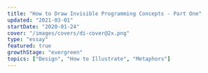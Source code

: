 ```yaml
---
title: "How to Draw Invisible Programming Concepts - Part One"
updated: "2021-03-01"
startDate: "2020-01-24"
cover: "/images/covers/di-cover@2x.png"
type: "essay"
featured: true
growthStage: "evergreen"
topics: ["Design", "How to Illustrate", "Metaphors"]
---
```


<!--

This is a long, overdue case study showing how I make an [egghead](https://egghead.io/) course illustration.

It spans everything from <a href="https://en.wikipedia.org/wiki/Conceptual_metaphor">cognitive metaphor theory</a> to Photoshop rendering so I hope you have a hot, caffeinated beverage with you.

<br />

<Center>It also comes in four parts</Center>

<MultipartIntro />

## An Introduction

For the last half decade I've been the art director & lead illustrator over at <a href="https://egghead.io">egghead</a>.

We're a company / website / collection of humans who teach web development. We use a mix of tutorial videos, code challenges, articles, illustrated notes, workshops, and whatever other medium we feel like.
As you might expect, it's a whole lot of JavaScript, React, GraphQL, Vue, classic HTML & CSS, and other internety technologies.

It's my job to take all those abstract, hard-to-explain programming concepts, and make them visible in a way that helps people understand. Sometimes through illustrations, or animations, or illustrated notes, or diagrams, or interpretive dance on zoom calls.

One part of that is making _**course illustrations**_, which are like album cover art for all the courses we publish.

<Center>Here's a few of them...</Center>

<TwoColumn maxWidth="1200px">

<BasicImage
    alt="CSS Selectors in Depth"
    showalt
    url="https://egghead.io/courses/css-selectors-in-depth?af=54fd64"
    src="https://d2eip9sf3oo6c2.cloudfront.net/series/square_covers/000/000/235/full/EGH_CSSSelectors_Final.png"
/>

<BasicImage
    alt="Create Transitions with React Transition Group"
    showalt
    url="https://egghead.io/courses/create-smooth-performant-transitions-with-react-transition-group-v2?af=54fd64"
    src="https://d2eip9sf3oo6c2.cloudfront.net/series/square_covers/000/000/213/full/EGH_React_Transitions_Final.png"
/>

<BasicImage
    alt="Reduce Redux Boilerplate with Redux-Actions"
    showalt
    url="https://egghead.io/courses/reduce-redux-boilerplate-with-redux-actions?af=54fd64"
    src="https://d2eip9sf3oo6c2.cloudfront.net/series/square_covers/000/000/140/full/EGH_ReduxActions_1_Final.png"
/>

<BasicImage
    alt="A Journey with Vue-Router"
    showalt
    url="https://egghead.io/courses/a-journey-with-vue-router?af=54fd64"
    src="https://d2eip9sf3oo6c2.cloudfront.net/series/square_covers/000/000/354/full/VueRouter.png"
/>

</TwoColumn>

<br />
<Center>And a couple more...</Center>

<ThreeColumn maxWidth="1200px">

<img src="https://d2eip9sf3oo6c2.cloudfront.net/series/square_covers/000/000/399/full/React_Suspense_Final.png" />

<img src="https://d2eip9sf3oo6c2.cloudfront.net/series/square_covers/000/000/228/full/EGH_ReactStorybook_Final.png" />

<img src="https://d2eip9sf3oo6c2.cloudfront.net/series/square_covers/000/000/179/full/EGH_ReactNextServer_Final.png" />

<img src="https://d2eip9sf3oo6c2.cloudfront.net/series/square_covers/000/000/238/full/EGH_Agolia-InstantSearch_Final.png" />

<img src="https://d2eip9sf3oo6c2.cloudfront.net/series/square_covers/000/000/117/full/EGH_Preact_Final.png" />

<img src="https://d2eip9sf3oo6c2.cloudfront.net/series/square_covers/000/000/169/full/EGH_MobxStateTree.png" />

<img src="https://d2eip9sf3oo6c2.cloudfront.net/series/square_covers/000/000/176/full/EGH_MaybeJS_Final.png" />

<img src="https://d2eip9sf3oo6c2.cloudfront.net/series/square_covers/000/000/162/full/EGH_ReactTS-01-02.png" />

<img src="https://d2eip9sf3oo6c2.cloudfront.net/series/square_covers/000/000/088/full/EGH_Grep_Final_Small.png" />

<img src="https://d2eip9sf3oo6c2.cloudfront.net/series/square_covers/000/000/069/full/EGH_Chrome_Network_Final.png" />

<img src="https://d2eip9sf3oo6c2.cloudfront.net/series/square_covers/000/000/311/full/EGH_GatsbyThemes_Final.png" />

<img src="https://d2eip9sf3oo6c2.cloudfront.net/series/square_covers/000/000/313/full/EGH_CustomReactHooks_Final.png" />

<img src="https://d2eip9sf3oo6c2.cloudfront.net/series/square_covers/000/000/048/full/EGH_Typescript_Types.png" />

<img src="https://d2eip9sf3oo6c2.cloudfront.net/series/square_covers/000/000/307/full/EGH_VueSocket.png" />

<img src="https://d2eip9sf3oo6c2.cloudfront.net/series/square_covers/000/000/265/full/EGH_BeginnerFigma_Final.png" />

<img src="https://d2eip9sf3oo6c2.cloudfront.net/series/square_covers/000/000/253/full/EGH_GreensockAnimation_Final.png" />

<img src="https://d2eip9sf3oo6c2.cloudfront.net/series/square_covers/000/000/400/full/SuspenseAsyncUI_1000.png" />

<img src="https://d2eip9sf3oo6c2.cloudfront.net/series/square_covers/000/000/216/full/EGH_TSGuards_Final.png" />

</ThreeColumn>

So far I've made over 150 of these things, and I'm almost beginning to think I know what I'm doing. <Footnote idName={1}>I don't make all of our illustrations – I work with a rotating team of freelancers who help with the load. Lovely folks like <a href="https://dribbble.com/maximebourgeois">Maxime</a> and <a href="https://dribbble.com/Aleksandr_Ageev">Aleksander</a> have made plenty of them.</Footnote>

---

## Part Zero – What are we doing?

The guinea pig for this case study is going to be <a href="https://twitter.com/mikesherov">Mike Sherov</a>'s course on <a href="https://egghead.io/courses/web-security-essentials?af=54fd64">Web Security Essentials</a>.

Here's a quick overview of the course – it shows you how to protect a website against common attacks like man-in-the-middle interceptions, cross-site scripting, and cookie hijacking. All your classic internet foes.

The first step in starting a design task of any kind – illustration, innovative sandwich recipe, or carbon capture technology – is making the challenge you're facing nice and clear. So let's write ourselves a challenge statement:

> Create an illustration that clearly communicates the idea of "Web Security"

That might seem dumb and obvious, but it's surprising how easy it is to get off track without stating the goal up front.

At this point, it's good to make clear that _"Web Security"_ is not a single, physical, made-of-atoms-and-quarks object in the world.

Thus begins our problem.

### How do you draw a thing that's not a thing?

It's a good question.
One I'm slightly obsessed with.

Drawing well is difficult in its own right. Making a dog look like a dog or hand look like a hand requires a lot of training, practice and patience.
It's a whole extra challenge to figure out what the _thing_ you're going to draw is in the first place.

How do you take a fuzzy-edged, evolving cultural concept like "Web Security," and condense it down to a single image?

The answer, in short, is a mix of **cultural symbols** and **visual metaphor**. Though there's a little more to it than that.

Good, meaningful illustration works in four layers.  
I like to think of it as a cake:

<FullWidthImage
    width="850px"
    alt="Illustration of a layered cake with four tiers. The bottom is meaningful visual metaphor, next is clear, well constructed drawing, third is a nicely designed composition, and the top is fancy lighting and pretty colors. On top of the cake is cream and a cherry representing whichever app or brush I'm using"
    src="https://res.cloudinary.com/dxj9qr5gj/image/upload/v1632316505/maggieappleton.com/essays/drawing-invisibles/Illustration_Cake800_2x_shrink_kbmoiz.png"
/>

You start with a solid base of visual metaphor. Add on a layer of clear, well-constructed drawing. Then you think about designing an aesthetically pleasing composition with <a href="https://www.smashingmagazine.com/2014/03/design-principles-visual-perception-and-the-principles-of-gestalt/">gestalt principals</a>. And finally you throw fancy lighting and pretty colors over the top. <Footnote idName={2}>Not an official theory of any sort - just IMHO. Feel free to email this to real illustration professors and PhD students so they can burn it on the sacrificial cross of correctness'</Footnote>

### Tool Talk

A whole lot of people ask about the whipped cream and cherries sitting at the very top of that cake.

> "What app is that?"

This happens in every industry – the most visible top layer of any creation feels like the most important part of it. Asking what tool someone uses is a very logical and legitimate question.

So let's get the tool talk out of the way. I've written a [whole post](apps)talking about the hardware/software I use for various illustration styles. But here's the quick version:

<FullWidthImage
    width="840px"
    alt="Photos of a macbook pro, a cintiq drawing tablet, an ipad pro, and the app logos for procreate, illustrator, and photoshop"
    src="https://res.cloudinary.com/dxj9qr5gj/image/upload/v1632316506/maggieappleton.com/essays/drawing-invisibles/Techtools_shrink_siqptv.png"
/>

I do all my brainstorming and sketching in <a href="https://procreate.art/">Procreate</a> on an iPad Pro 12.5"
Once I'm ready to make the final, I use a combination of Adobe Illustrator and Photoshop. My main machine is a Macbook Pro 2015. It's hooked up to a <a href="https://www.wacom.com/en-us/products/pen-displays/cintiq-22-hd">Wacom Cintiq 22HD</a> monitor that allows me to hand-paint in details.

These tools are certainly an integral part of making shit look cool (and I am **_very_** into making shit look cool). There's inherent power in crafting precise shapes in Illustrator. Painting subtle lighting effects with blending layers in Photoshop is a joy. I don't want to disregard the technical side.

But for most of this blog post I'm not going to focus on it. I'm not convinced telling you what pixel size I set my #EAEFF1 brush to while I careful render diffuse light across a reflective metallic surface like a pedantic perfectionist is helpful. <Footnote idName={3}>If you would like to learn how to do the shiny lighting stuff, take Sam Neilson's <a href="https://www.schoolism.com/school.php?id=3">Fundamentals of Lighting</a> on Schoolism. It will drown you in the minutiae of rendering light on surfaces.<br />Also check out the <a href="/resources">Resources</a> page.</Footnote>

I will cover that workflow more in Part 4 of this series. But they're not _The Thing We're Doing_. Which is learning how to draw invisible things. So let's get back to talking about the meaty stuff.

---

## Part One - Making Metaphors

Let's start at the bottom of the cake with _Metaphors_.  
 Metaphors are fundamental to how we visualise anything that's a non-physical, abstract **idea**.

Drawing an orange is fairly straight forward. Drawing freedom, financial crashes, racial tension, teamwork, speculation, database management, capitalism, or productivity all relies on metaphor.

### So, what's a Metaphor?

The first step to getting good at metaphor is understanding what it is.  
Let's make sure we're all on the same page:

> A metaphor is when we understand one thing in terms of another.

The power of metaphor is it helps us use something we _know_ to understand something we _don't know_.

<FullWidthImage
    width="940px"
    alt="Diagram of thing A projecting onto thing B"
    src="https://res.cloudinary.com/dxj9qr5gj/image/upload/v1632316507/maggieappleton.com/essays/drawing-invisibles/mapping_shrink_hylcer.png"
/>

We may not 100% understand Thing B. But we know enough about Thing A, and can **map** its qualities onto Thing B. Which at least gives us a starting point.

I can tell you <a href="https://www.wired.com/video/watch/5-levels-4">a quantum computing bit is like a spinning coin</a> that is neither nor heads or tails, but kind of both. And now you're 1% closer to understanding how a quantum computer works.

Sometimes we actually know a lot about Thing B, but thinking about it in terms of Thing A gives us insights we never realised before.

In metaphor nerd terms we call Thing A the **source** and Thing B the **target**. The source is like a _frame_ that we look at the target object through.

It "frames" how we see Thing B.

<FullWidthImage
    width="880px"
    alt="Diagram of the source frame and the target object"
    src="https://res.cloudinary.com/dxj9qr5gj/image/upload/v1632316505/maggieappleton.com/essays/drawing-invisibles/frame_shrink_irt2qv.png"
/>

Just like a window frame, the **source** frame gives us a limited view of the world. Anything outside the frame get _hidden_, while anything within the frame gets _highlighted_.

<FullWidthImage
    width="940px"
    src="https://res.cloudinary.com/dxj9qr5gj/image/upload/v1632316505/maggieappleton.com/essays/drawing-invisibles/hide-highlight_shrink_ljkonq.png"
    alt="Diagram of highlighting and hiding"
/>

Qualities that both the source and target share are _highlighted_. While qualities they don't share are _hidden_ away outside the frame.

Let's look at an example of this in action.  
We often talk about **time** through the metaphorical frame of **money**.

> That delayed flight _cost_ me an hour.  
> Can I _steal_ a few minutes of your time?  
> I don't know if _spending_ all day on that is _worth_ my while.

The way we speak about time shows we project the qualities of money onto our idea of time.

<FullWidthImage
    width="940px"
    src="https://res.cloudinary.com/dxj9qr5gj/image/upload/v1632316506/maggieappleton.com/essays/drawing-invisibles/timeismoney_shrink_n2s9h4.png"
    alt="Time is money image"
/>

Our _Time is Money_ metaphor highlights the qualities of time that overlap with money:

-   Time is a quantifiable substance we can count
-   Time is a valuable, limited resource
-   Time is a something we can give to, and take from other people

There are plenty of time's qualities hidden by the frame of money. Unlike money, we all experience time as a relative, amorphous flow. It shifts form and length based on where we are, who we're with, what we're doing. One minute in a freezing cold shower does not feel the same one minute in the midst of a deep Netflix binge. One minute is not one minute in the same way one pound is one pound. <Footnote idName={4}>Our metaphors are also deeply cultural, rather than being "natural" or "inherent." They emerge in particular historical times and places, and serve particular purposes and particular people. <br /><br /> There are plenty of cultures where time isn't thought of in this kind of rigid, segmented, and quantifable way. It's firmly rooted in the historical context of a Western, post-Enlightenment, Capitalist society.</Footnote>

Money isn't the only metaphor for time. We also compare it to a moving object when we say _"that hour flew by,"_ or a container when we say _"tomorrow is pretty full."_
We're perfectly capable of using multiple, overlapping metaphors for a single concept. And we're able to switch between them without confusing ourselves. Very handy.

> Which metaphor we pick depends on what qualities we want to highlight or hide. We focus us on what's _important_ about the target, and downplay irrelevant details.

This is why metaphors are so good at explaining complex ideas. We get fine-grained control over what's most important about the concept, and cut out all the noise.

Beyond just being useful for learning complex concepts, and framing old ideas in new ways, metaphor is the basis of nearly every thought we have. It's a fundamental building block of human cognition that shapes the way we percieve and interact with the world. <Footnote idName={5}>This goes a bit too deep to elaborate on here, but <a href="https://en.wikipedia.org/wiki/Conceptual_metaphor">Cognitive Metaphor Theory</a> is beautifully mind-blowing and worth exploring when you have time. A good starting point is the book <a href="https://en.wikipedia.org/wiki/Metaphors_We_Live_By">Metaphors We Live By</a> written by <a href="https://en.wikipedia.org/wiki/George_Lakoff">George Lakoff</a> and <a href="https://en.wikipedia.org/wiki/Mark_Johnson_(philosopher)">Mark Johnson</a>. TLDR, they're more important than you think.</Footnote>

---

### Programming the Metaphors

Metaphorical thinking is _especially_ useful when we're trying to explain and illustrate programming concepts.

The kind of topics we teach at egghead are _always_:  
a) fundamentally abstract  
b) haven't been around long enough for our culture to develop a set of meaningful icons and visual symbols for them

Try, for a moment to imagine what "<a href="https://egghead.io/courses/use-typescript-to-develop-react-applications">Typescript with React</a>" visually looks like. Or "<a href="https://egghead.io/courses/build-a-server-rendered-reactjs-application-with-next-js">A Server-rendered ReactJS Application with Next.js</a>". Or the "<a href="https://egghead.io/courses/state-monad-in-javascript">State Monad in JavaScript</a>"

Not exactly a vivid picture in your mind, right?

This is partly because programming is an abstract activity. It has to be.  
Taken literally, programming involves running enormously complex sequences of electrical currents. On a microscopic scale. Inside our machines.  
That world isn't human friendly. We can't see what's going on or control what happens without a thick layer of symbolic software in the middle.

So we invented programming languages.  
The JavaScript snippet `let fruit = banana` _maps onto_ a specific set of electrical pulses firing deep inside your hardware.

In programmer land this is called an _abstraction_.

Funnily enough, it also fits our definition of a metaphor. _Programming is just a giant stack of metaphors._ Each layer of the metaphorical stack moves us further away from machine world, and closer to human world. <Footnote idName={6}>Here's a terribly nerdy MIT PhD thesis about it if you want to go down the rabbit hole... <a href="http://alumni.media.mit.edu/~mt/thesis/mt-thesis.html">Programming with Agents:</a><i> New metaphors for thinking about computation</i></Footnote>

Illustrated metaphors that capture the main idea of a programming concept are just one more addition to the top of our human-friendly stack.

<img
    alt="Illustration of a stack that starts with a motherboard chip, then shows machine binary code, then bytecode, then a javascript snippet of a while loop, and at the top an illustration of a ferris wheel"
    src="https://res.cloudinary.com/dxj9qr5gj/image/upload/v1632316506/maggieappleton.com/essays/drawing-invisibles/abstractiontower_shrink_te1b4k.png"
/>

---

### Learning to Metaphorically See

Now that you're thoroughly soaked in trippy metaphor theory, let's bring it back down to earth with some familiar examples.

One way to hone your metaphor-making skills is to explicitly notice when you're seeing one. We process metaphors automatically and unconsciously. Which means it takes a little effort to consciously understand how they work.

Let's take another look at some of these course illustrations, and work backwards to break down each piece of the metaphor.

<Center>
    I'm going to use the{" "}
    <span role="img" aria-label="target">
        🎯
    </span>{" "}
    emoji to label targets, and{" "}
    <span role="img" aria-label="source">
        ⛲️
    </span>{" "}
    to label sources.
</Center>

<br />

<TwoColumn>

<img
    width="420px"
    alt=""
    src="https://d2eip9sf3oo6c2.cloudfront.net/series/square_covers/000/000/235/full/EGH_CSSSelectors_Final.png"
/>

<span style={{ maxWidth: "420px", paddingLeft: "1em" }}>
    <br />
    <h4>Advanced CSS Selectors</h4>
    <p>
        The webpage{" "}
        <span role="img" aria-label="target">
            🎯
        </span>{" "}
        is a customisable house{" "}
        <span role="img" aria-label="source">
            ⛲️
        </span>
        . Individual elements on the webpage <span
            role="img"
            aria-label="target"
        >
            🎯
        </span> are different parts of the house <span
            role="img"
            aria-label="source"
        >
            ⛲️
        </span>. Selecting web elements with specific CSS styles <span
            role="img"
            aria-label="target"
        >
            🎯
        </span> is selectively painting parts of the house various colors <span
            role="img"
            aria-label="source"
        >
            ⛲️
        </span>
    </p>{" "}
    <Footnote idName={7}>
        Yes, this whole metaphor is taking place inside a game of The Sims
    </Footnote>
</span>

<img
    width="420px"
    src="https://d2eip9sf3oo6c2.cloudfront.net/series/square_covers/000/000/140/full/EGH_ReduxActions_1_Final.png"
/>

<span style={{ maxWidth: "420px", paddingLeft: "1em" }}>
    <br />
    <h4>Reduce Redux Boilerplate with Redux-Actions</h4>
    <p>
        Redux{" "}
        <span role="img" aria-label="target">
            🎯
        </span>{" "}
        is the 1978 arcade game{" "}
        <a href="https://en.wikipedia.org/wiki/Space_Invaders">
            Space Invaders
        </a>{" "}
        <span role="img" aria-label="source">
            ⛲️
        </span>
        . The Redux-Actions library <span role="img" aria-label="target">
            🎯
        </span> is a combination of the joystick, and the two tiny spaceships it
        controls <span role="img" aria-label="source">
            ⛲️
        </span>. Boilerplate redux code that we want to get rid of <span
            role="img"
            aria-label="target"
        >
            🎯
        </span> is an army of space invader aliens, being zapped into oblivion by
        the Redux-Action spaceships <span role="img" aria-label="source">
            ⛲️
        </span>.
    </p>
</span>

<img
    width="420px"
    src="https://d2eip9sf3oo6c2.cloudfront.net/series/square_covers/000/000/354/full/VueRouter.png"
/>

<span style={{ maxWidth: "420px", paddingLeft: "1em" }}>
    <br />
    <h4>Journey with Vue-Router</h4>
    <p>
        Vue-Router{" "}
        <span role="img" aria-label="target">
            🎯
        </span>{" "}
        is an underground railway system with train carriages travelling along
        it{" "}
        <span role="img" aria-label="source">
            ⛲️
        </span>{" "}
        . Each page in a Vue application{" "}
        <span role="img" aria-label="target">
            🎯
        </span>{" "}
        is a station{" "}
        <span role="img" aria-label="source">
            ⛲️
        </span>
        . The user clicking between pages <span role="img" aria-label="target">
            🎯
        </span> is riding the train between stations <span
            role="img"
            aria-label="source"
        >
            ⛲️
        </span>. Building new routes between pages <span
            role="img"
            aria-label="target"
        >
            🎯
        </span> is laying down new train tracks and between stations
        <span role="img" aria-label="source">
            ⛲️
        </span>
        .
    </p>
</span>

</TwoColumn>

<br />

I know this is a little like telling a joke, and then explaining why the joke was funny. It kind of sucks the fun out of it.  
But breaking down visual metaphors helps train your mind to consciously see how they're built. You stop operating on autopilot, and understand there's a logical process in moving from abstract idea to concrete visual.

I keep a giant collection of these for reference. Every time I spot a terribly clever editorial illustration or advertisement, it goes in the file.  
Two illustrators I consider the cream of the metaphorical crop are <a href="https://www.emilianoponzi.com/">Emiliano Ponzi</a> and <a href="https://chasematt.com/">Matt Chase</a>. Take a look at a few of their creations:

<Feature
    imageURL="https://freight.cargo.site/w/1000/q/67/i/23fd2f1b61b3007efc04b7048bc578e43defebaec4cb27acdaccc084537dacce/matt-chase-new-york-times-sunday-review-political-hobbyism.jpg"
    sourceURL="https://chasematt.com/NYT-Sunday-Review-Hobbyism"
    sourceTitle="Political Hobbyism"
    illustrator="Matt Chase"
>
    Polticial action{" "}
    <span role="img" aria-label="target">
        🎯
    </span>{" "}
    is a speaking through a megaphone{" "}
    <span role="img" aria-label="source">
        ⛲️
    </span>{" "}
    . Hobbyism and passivity{" "}
    <span role="img" aria-label="target">
        🎯
    </span>{" "}
    is lounging around on the couch{" "}
    <span role="img" aria-label="source">
        ⛲️
    </span>{" "}
    .
</Feature>

<Feature
    imageURL="https://www.emilianoponzi.com/wp-content/uploads/2018/06/The-Snake-Oil-of-the-Second-Act-Industry-Emiliano-Ponzi.jpg"
    sourceURL="https://www.nytimes.com/2018/06/22/opinion/sunday/job-training-midlife-career-change.html"
    sourceTitle="Snake Oil Job Training for Midlife Career Changers"
    illustrator="Emiliano Ponzi"
>
    A career{" "}
    <span role="img" aria-label="target">
        🎯
    </span>{" "}
    is a journey along a road{" "}
    <span role="img" aria-label="source">
        ⛲️
    </span>{" "}
    . Facing trouble on a a career journey{" "}
    <span role="img" aria-label="target">
        🎯
    </span>{" "}
    is a the road turning into a wall{" "}
    <span role="img" aria-label="source">
        ⛲️
    </span>{" "}
    . Snake oil training services{" "}
    <span role="img" aria-label="target">
        🎯
    </span>{" "}
    are a road running upsidedown and backwards{" "}
    <span role="img" aria-label="source">
        ⛲️
    </span>{" "}
    .
</Feature>

<Feature
    imageURL="https://freight.cargo.site/w/1000/q/67/i/56cbf1a6224ca60f5b3ea1eaa8183db72b064929dec20b8ba725b58b5f5983bb/matt-chase-human-rights-watch-2000px.jpg"
    sourceURL="https://chasematt.com/Human-Rights-Watch"
    sourceTitle="Prolonged Prosecutions in Guatemalan Courts"
    illustrator="Matt Chase"
>
    The justice system{" "}
    <span role="img" aria-label="target">
        🎯
    </span>{" "}
    is a set of balance scales{" "}
    <span role="img" aria-label="source">
        ⛲️
    </span>{" "}
    . Prolonged and corrupt court cases{" "}
    <span role="img" aria-label="target">
        🎯
    </span>{" "}
    are a tangled mess{" "}
    <span role="img" aria-label="source">
        ⛲️
    </span>{" "}
    .
</Feature>

<Feature
    imageURL="https://www.emilianoponzi.com/wp-content/uploads/2016/12/Geo-Opener.jpg"
    sourceURL="https://www.emilianoponzi.com/portfolio/the-art-of-improvisation-%E2%80%A2-geo-magazine/%20/"
    sourceTitle="The Art of Improvisation"
    illustrator="Emiliano Ponzi"
>
    A challenge{" "}
    <span role="img" aria-label="target">
        🎯
    </span>{" "}
    is a maze{" "}
    <span role="img" aria-label="source">
        ⛲️
    </span>{" "}
    . Following the traditional rules{" "}
    <span role="img" aria-label="target">
        🎯
    </span>{" "}
    is getting to the centre of a maze by walking between the hedges{" "}
    <span role="img" aria-label="source">
        ⛲️
    </span>{" "}
    . Improvisation{" "}
    <span role="img" aria-label="target">
        🎯
    </span>{" "}
    is getting to the center by mowing a path through the hedges{" "}
    <span role="img" aria-label="source">
        ⛲️
    </span>{" "}
    .
</Feature>

<hr />

Knowing how to build a good metaphor isn't only useful for illustration.  
Metaphors come in many forms. You can write metaphors into tutorials and documentation. You can explain a piece of technology to a non-technical co-worker. Or you can finally find a meaningful way to tell your mother what you actually do for work (other than "computers").

In Part Two I'll dive into more specific techniques for creating metaphors.  
We'll cover how to do cultural and linguistic research to find existing metaphors. We'll also work through building new metaphors by focusing on core qualities of a concept, and using lateral thinking to generate alternative solutions.

<br />

<!--
<InlineSignUp /> -->

<!--
<ReadNext title="Read Part 2" subtitle="How to do Cultural and Linguistic Research" /> -->
